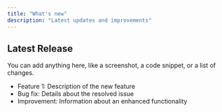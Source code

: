 ```yaml
---
title: "What's new"
description: "Latest updates and improvements"
---
```


<Update label="2024-10-12" description="v0.1.1">

## Latest Release

You can add anything here, like a screenshot, a code snippet, or a list of changes.

- Feature 1: Description of the new feature
- Bug fix: Details about the resolved issue
- Improvement: Information about an enhanced functionality

</Update>

